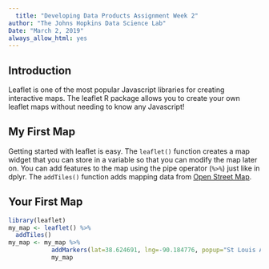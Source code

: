 ---
  title: "Developing Data Products Assignment Week 2"
author: "The Johns Hopkins Data Science Lab"
Date: "March 2, 2019"
always_allow_html: yes
---
  
## Introduction
  
Leaflet is one of the most popular Javascript libraries for
creating interactive maps. The leaflet R package allows you
to create your own leaflet maps without needing to know any
Javascript!

## My First Map

Getting started with leaflet is easy. The `leaflet()`
function creates a map widget that you can store in a
variable so that you can modify the map later on. You can
add features to the map using the pipe operator (`%>%`) just
like in dplyr. The `addTiles()` function adds mapping data
from [Open Street Map](http://www.openstreetmap.org/).

## Your First Map

```{r, echo=FALSE}
library(leaflet)
my_map <- leaflet() %>% 
  addTiles()
my_map <- my_map %>%
            addMarkers(lat=38.624691, lng=-90.184776, popup="St Louis Arch")
            my_map

```
